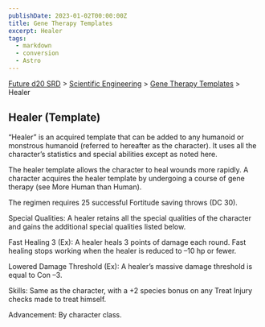 ```yaml
---
publishDate: 2023-01-02T00:00:00Z
title: Gene Therapy Templates
excerpt: Healer
tags:
  - markdown
  - conversion
  - Astro
---
```






[Future d20 SRD](/#futureD20) > [Scientific Engineering](future-d20-srd-scientific-engineering-index) > [Gene Therapy Templates](future-d20-srd-scientific-engineering-gene-therapy-templates-index) > Healer




## Healer (Template)


“Healer” is an acquired template that can be added to any humanoid or monstrous humanoid (referred to hereafter as the character). It uses all the character’s statistics and special abilities except as noted here.


The healer template allows the character to heal wounds more rapidly. A character acquires the healer template by undergoing a course of gene therapy (see More Human than Human).


The regimen requires 25 successful Fortitude saving throws (DC 30).


Special Qualities: A healer retains all the special qualities of the character and gains the additional special qualities listed below.


Fast Healing 3 (Ex): A healer heals 3 points of damage each round. Fast healing stops working when the healer is reduced to –10 hp or fewer.


Lowered Damage Threshold (Ex): A healer’s massive damage threshold is equal to Con –3.


Skills: Same as the character, with a +2 species bonus on any Treat Injury checks made to treat himself.


Advancement: By character class.



